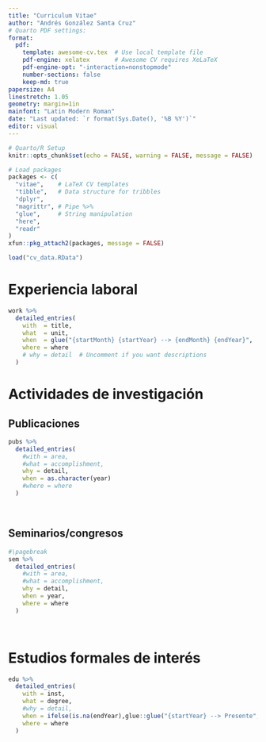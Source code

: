 ```yaml
---
title: "Curriculum Vitae"
author: "Andrés González Santa Cruz"
# Quarto PDF settings:
format:
  pdf:
    template: awesome-cv.tex  # Use local template file
    pdf-engine: xelatex       # Awesome CV requires XeLaTeX
    pdf-engine-opt: "-interaction=nonstopmode"
    number-sections: false
    keep-md: true
papersize: A4
linestretch: 1.05
geometry: margin=1in
mainfont: "Latin Modern Roman"
date: "Last updated: `r format(Sys.Date(), '%B %Y')`"
editor: visual
---
```


```r
# Quarto/R Setup
knitr::opts_chunk$set(echo = FALSE, warning = FALSE, message = FALSE)

# Load packages
packages <- c(
  "vitae",    # LaTeX CV templates
  "tibble",   # Data structure for tribbles
  "dplyr",
  "magrittr", # Pipe %>%
  "glue",     # String manipulation
  "here",
  "readr"
)
xfun::pkg_attach2(packages, message = FALSE)

load("cv_data.RData")

```


# Experiencia laboral

```r
work %>%
  detailed_entries(
    with  = title,
    what  = unit,
    when  = glue("{startMonth} {startYear} --> {endMonth} {endYear}", .na = ""),
    where = where
    # why = detail  # Uncomment if you want descriptions
  )

```

# Actividades de investigación
## Publicaciones

```r
pubs %>%
  detailed_entries(
    #with = area,
    #what = accomplishment,
    why = detail,
    when = as.character(year)
    #where = where
  )
```

<br>

## Seminarios/congresos

```r
#\pagebreak
sem %>%
  detailed_entries(
    #with = area,
    #what = accomplishment,
    why = detail,
    when = year,
    where = where
  )
```

<br>

# Estudios formales de interés

```r
edu %>%
  detailed_entries(
    with = inst,
    what = degree,
    #why = detail,
    when = ifelse(is.na(endYear),glue::glue("{startYear} --> Presente",.na = ""),glue::glue("{startYear} --> {endYear}",.na = "")),
    where = where
  )
```

